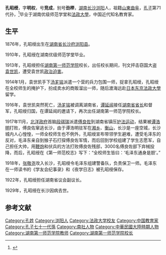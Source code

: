 {{Infobox person
| 图像       = 
| 图像说明   = 
| 姓名       = 孔昭绶
| 英文名     = 
| 原文名     = 
| 本名       = 
| 字         = 明权
| 号         = 竞成
| 出生日期   = 1876年
| 出生地     = {{QING-1862}}[[湖南省_(中華民國)|湖南省]][[长沙市|长沙府]][[浏阳市|浏阳县]]
| 死亡日期   = {{Death year and age|1929|1876}}
| 死亡地     = {{CHN-1928}}[[湖南省|湖南省]][[长沙市|长沙市]]
| 政党       = 
| 政治运动   = 
| 国籍       = {{ROC}}
| 籍贯       = <!-- （仅限部分地区人士使用） -->
| 别名       = 
| 种族       = [[汉族|汉族]]
| 语言       = 英语、汉语、日语
| 教育程度   = [[本科|大学本科]][[学士|学士]]
| 母校       = 湖南优级师范学堂<br>[[法政大學|法政大學]]
| 职业       = 教育家
| 活跃时期   = 
| 机构       = [[湖南第一师范学院|湖南第一师范学院]]
| 研究领域   = 教育
| 知名于     = 
| 知名作品   = 
| 宗教信仰   = 
| 配偶       = <!--{{marriage|姓名|年份}} -->
| 伴侣       = 
| 子女       = 
| 父母       = 
| 亲属       = 
| 呼号       = 
| 受影响于   = 
| 影响于     = 
| 获奖       = <!--  {{Awards|award= |year= |title= }} -->
| 网站       = <!-- {{URL| }} -->
| 签名       = 
}}
'''孔昭绶'''{{BD|1876年||1929年||catIdx=K孔}}，字'''明权'''，号'''竞成'''，别号'''劲榉'''，[[湖南人|湖南]][[长沙市|长沙]][[浏阳市|浏阳]]人，祖籍[[山东省|山東]][[曲阜市|曲阜]]，[[孔子|孔子]]第71代孙，<ref>{{cite web|url=http://news.sina.com.cn/o/2008-07-25/025214214211s.shtml|title=浏阳滩头，隐藏着一座孔氏家庙|date=2008-07-25|accessdate=2020-11-24|work=新浪|archive-date=2019-08-13|archive-url=https://web.archive.org/web/20190813210114/http://news.sina.com.cn/o/2008-07-25/025214214211s.shtml|dead-url=no}}</ref>毕业于湖南优级师范学堂和[[法政大學|法政大學]]，中国近代知名教育家。

==生平==
1876年，孔昭绶出生在[[湖南人|湖南省]][[长沙市|长沙府]][[浏阳县|浏阳县]]。

1910年，孔昭绶在湖南优级师范学堂毕业。

1913年，孔昭绶担任[[湖南第一师范学院|湖南第一师范学院]]校长，出任校长期间，刊文抨击窃国大盗[[袁世凯|袁世凯]]，遭受袁世凯[[政治迫害|政治迫害]]。

1914年1月，袁世凯手下[[汤芗铭|汤芗铭]]派遣一个营的兵力包围一师，捉拿孔昭绶，孔昭绶在全校师生的掩护下，扮成卖水的商贩溜出一师，随后渡海远赴[[日本|日本]][[东京|东京]][[法政大學|法政大學]]留学。

1916年，袁世凯突然死亡，[[汤芗铭|汤芗铭]]被调离湖南省，[[谭延闿|谭延闿]]接任[[湖南省省长|湖南省省长]]和督军，孔昭绶归国，在谭延闿的邀请下，再次出任湖南第一师范学院校长。

1917年11月，[[北洋政府|北洋政府]]首脑[[段祺瑞|段祺瑞]]派遣[[傅良佐|傅良佐]]到湖南省镇压[[护法运动|护法运动]]，结果被[[谭浩明|谭浩明]]打败，傅良佐窜逃长沙，由于谭浩明驻军在[[湘乡市|湘乡]]、[[衡山县|衡山]]，长沙是一座空城，长沙城内人心惶惶，一师全校师生也不例外，孔昭绶宣布带领学生避难，遭受毛泽东的反对，毛泽东亲自到猴子石打探傅良佐军情，而后回到学校组建了学生志愿军，自己担任大帅，用[[鞭炮|鞭炮]]和伏兵的方法打败傅良佐残部，3000名傅良佐部下弃械投降，而后，孔昭绶在《第一师范校志》写下：“全校师生皆曰：‘毛泽东通身是胆’。”{{r|fish|page1=344}}

1918年，[[张敬尧|张敬尧]]攻入长沙，孔昭绶令毛泽东组建警备队，负责保卫一师。毛泽东在一师读书的《学友会纪事录》和《夜学日志》被孔昭绶保存。

1922年，孔昭绶担任湖南省议会副议长。

1929年，孔昭绶在长沙因病去世。{{r|fish|page1=345}}

==参考文献==
{{reflist|refs=
<ref name="fish">{{cite book|author=黄晖 |title=《恰同学少年》|year=2007年 |publisher=湖南人民出版社 |location=长沙市 |isbn=978-7-5438-4902-0}}</ref>
}}

{{恰同学少年}}
{{Authority control}}
{{DEFAULTSORT:Kong孔}}
[[Category:孔姓|Category:孔姓]]
[[Category:浏阳人|Category:浏阳人]]
[[Category:法政大学校友|Category:法政大学校友]]
[[Category:中国教育家|Category:中国教育家]]
[[Category:孔子七十一代孫|Category:孔子七十一代孫]]
[[Category:南社人物|Category:南社人物]]
[[Category:中華民國大陸時期人物|Category:中華民國大陸時期人物]]
[[Category:湖南第一师范学院教师|Category:湖南第一师范学院教师]]
[[Category:湖南第一师范学院校长|Category:湖南第一师范学院校长]]